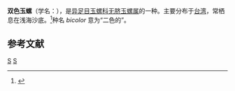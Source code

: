 {{Speciesbox 
| taxon = Polinices bicolor
| binomial_authority = Philippi, 1848
}}
'''双色玉螺'''（学名：''{{lang|la|Polinices bicolor}}''），是[[异足目|异足目]][[玉螺科|玉螺科]][[无脐玉螺属|无脐玉螺属]]的一种。主要分布于[[台湾|台湾]]，常栖息在浅海沙底。<ref>{{cite web|url=http://shell.sinica.edu.tw/chinese/shellbase_detail.php?science_no=639|title=国际贝库：双色玉螺|publisher=台湾贝类资料库|accessdate=2009-08-11|archive-date=2016-03-04|archive-url=https://web.archive.org/web/20160304104625/http://shell.sinica.edu.tw/chinese/shellbase_detail.php?science_no=639|dead-url=no}}</ref>种名 ''bicolor'' 意为“二色的”。

== 参考文献 ==
{{reflist}}

{{taxonbar}}

[[Category:_1848年描述的动物|S]]
[[Category:乳玉螺屬|S]]